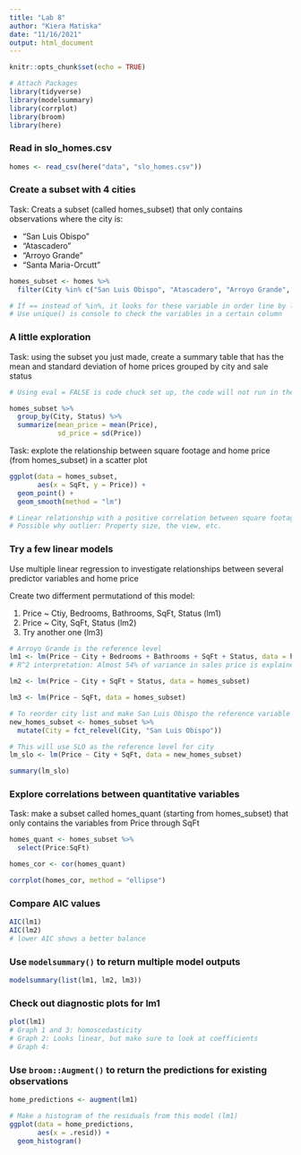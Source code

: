 ```yaml
---
title: "Lab 8"
author: "Kiera Matiska"
date: "11/16/2021"
output: html_document
---
```


```r
knitr::opts_chunk$set(echo = TRUE)

# Attach Packages
library(tidyverse)
library(modelsummary)
library(corrplot)
library(broom)
library(here)
```

### Read in slo_homes.csv

```r
homes <- read_csv(here("data", "slo_homes.csv"))
```

### Create a subset with 4 cities

Task: Creats a subset (called homes_subset) that only contains observations where the city is:

- "San Luis Obispo"
- "Atascadero"
- "Arroyo Grande"
- "Santa Maria-Orcutt"

```r
homes_subset <- homes %>% 
  filter(City %in% c("San Luis Obispo", "Atascadero", "Arroyo Grande", "Santa Maria-Orcutt"))

# If == instead of %in%, it looks for these variable in order line by line. San Luis Obispo first, then Atascadero, then Arroyo Grande, then Santa Maria-Orcutt over and over again.
# Use unique() is console to check the variables in a certain column
```

### A little exploration

Task: using the subset you just made, create a summary table that has the mean and standard deviation of home prices grouped by city and sale status

```r
# Using eval = FALSE is code chuck set up, the code will not run in the background, even when include = TRUE

homes_subset %>% 
  group_by(City, Status) %>% 
  summarize(mean_price = mean(Price),
            sd_price = sd(Price))
```

Task: explote the relationship between square footage and home price (from homes_subset) in a scatter plot

```r
ggplot(data = homes_subset,
       aes(x = SqFt, y = Price)) +
  geom_point() +
  geom_smooth(method = "lm")

# Linear relationship with a positive correlation between square footage and home prices
# Possible why outlier: Property size, the view, etc. 
```

### Try a few linear models

Use multiple linear regression to investigate relationships between several predictor variables and home price

Create two differment permutationd of this model:

(1) Price ~ Ctiy, Bedrooms, Bathrooms, SqFt, Status (lm1)
(2) Price ~ City, SqFt, Status (lm2)
(3) Try another one (lm3)

```r
# Arroyo Grande is the reference level
lm1 <- lm(Price ~ City + Bedrooms + Bathrooms + SqFt + Status, data = homes_subset)
# R^2 interpretation: Almost 54% of variance in sales price is explained by the variables in this model

lm2 <- lm(Price ~ City + SqFt + Status, data = homes_subset)

lm3 <- lm(Price ~ SqFt, data = homes_subset)

# To reorder city list and make San Luis Obispo the reference variable
new_homes_subset <- homes_subset %>% 
  mutate(City = fct_relevel(City, "San Luis Obispo"))

# This will use SLO as the reference level for city
lm_slo <- lm(Price ~ City + SqFt, data = new_homes_subset)

summary(lm_slo)
```

### Explore correlations between quantitative variables

Task: make a subset called homes_quant (starting from homes_subset) that only contains the variables from Price through SqFt

```r
homes_quant <- homes_subset %>% 
  select(Price:SqFt)

homes_cor <- cor(homes_quant)

corrplot(homes_cor, method = "ellipse")
```

### Compare AIC values

```r
AIC(lm1)
AIC(lm2)
# lower AIC shows a better balance
```

### Use `modelsummary()` to return multiple model outputs

```r
modelsummary(list(lm1, lm2, lm3))
```

### Check out diagnostic plots for lm1

```r
plot(lm1)
# Graph 1 and 3: homoscedasticity
# Graph 2: Looks linear, but make sure to look at coefficients
# Graph 4:
```

### Use `broom::Augment()` to return the predictions for existing observations

```r
home_predictions <- augment(lm1)

# Make a histogram of the residuals from this model (lm1)
ggplot(data = home_predictions,
       aes(x = .resid)) +
  geom_histogram()
```

